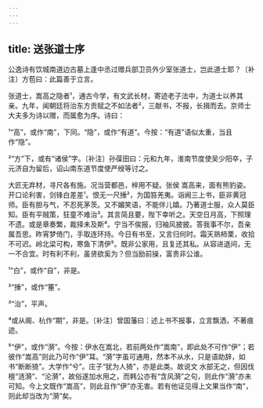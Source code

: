 ```yaml
---
---
---
```

title: 送张道士序
---







公逸诗有饮城南道边古墓上逢中丞过赠兵部卫员外少室张道士，岂此道士耶？〔补注〕方苞曰：此篇善于立言。

张道士，嵩高之隐者¹，通古今学，有文武长材，寄迹老子法中，为道士以养其亲。九年，闻朝廷将治东方贡赋之不如法者²，三献书，不报，长揖而去。京师士大夫多为诗以赠，而属愈为序。诗曰：

¹“高”，或作“南”，下同。“隐”，或作“有道”。今按：“有道”语似太重，当且作“隐”。

²“方”下，或有“诸侯”字。〔补注〕孙葆田曰：元和九年，淮南节度使吴少阳卒，子元济自为留后，诏山南东道节度使严绶等讨之。

大匠无弃材，寻尺各有施。况当营都邑，梓用不疑。张侯 嵩高来，面有熊豹姿。开口论利害，剑锋白差差¹。恨无一尺捶²，为国笞羌夷。诣阙三上书，臣非黄冠师。臣有胆与气，不忍死茅茨。又不媚笑语，不能伴儿嬉。乃著道士服，众人莫臣知。臣有平贼策，狂童不难治³。其言简且要，陛下幸听之。天空日月高，下照理不遗。或是章奏繁，裁择未及斯⁴。宁当不俟报，归袖风披披。答我事不尔，吾亲属吾思。昨宵梦倚门，手取连环持。今日有书至，又言归何时。霜天熟柿栗，收拾不可迟。岭北梁可构，寒鱼下清伊⁵。既非公家用，且复还其私。从容进退间，无一不合宜。时有利不利，虽贤欲奚为？但当励前操，富贵非公谁。

¹“白”，或作“自”，非是。

²“捶”，或作“箠”。

³“治”，平声。

⁴或从阁、杭作“期”，非是。〔补注〕曾国藩曰：述上书不报事，立言飘洒，不著痕迹。

⁵“伊”，或作“漪”。今按：伊水在嵩北，若前两处作“嵩南”，即此处不可作“伊”；若彼作“嵩高”则此乃可作“伊”耳。“漪”字虽可通用，然本不从水，只是语助辞，如书“断断猗”。大学作“兮”。庄子“犹为人猗”，亦是此类。故说文 水部无之，但因伐檀“涟漪”、“沦漪”，故俗遂加水用之，而韩公亦有“含风漪”之句，则此作“漪”亦未可知。今上文既作“嵩高”，则此且作“伊”亦无害。若有他证见得上文果当作“南”，则此却当改为“漪”矣。